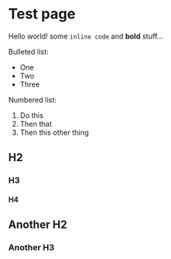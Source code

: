 

# Test page

Hello world! some `inline code` and **bold** stuff...

Bulleted list:

* One
* Two
* Three

Numbered list:

1. Do this
2. Then that
3. Then this other thing

## H2

### H3

#### H4

## Another H2

### Another H3
